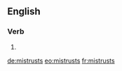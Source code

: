 ==English==

===Verb===
{{head|en}}

# {{en-third-person singular of|mistrust}}

[[de:mistrusts]]
[[eo:mistrusts]]
[[fr:mistrusts]]